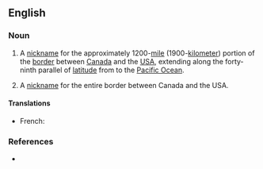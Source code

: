 ==English==
{{wikipedia|49th parallel north}}

===Noun===
{{en-noun|head=[[forty]]-[[ninth]] [[parallel]]|-}}

# {{lb|en|Canada|US}} A [[nickname]] for the approximately 1200-[[mile]] (1900-[[kilometer]]) portion of the [[border]] between [[Canada]] and the [[USA]], extending along the forty-ninth parallel of [[latitude]] from {{w|Lake of the Woods}} to the [[Pacific Ocean]].
# {{lb|en|Canada|US|nonstandard}} A [[nickname]] for the entire border between Canada and the USA.

====Translations====
{{trans-top}}
* French: {{t+|fr|49e parallèle|alt=49<sup>e</sup> parallèle|m}}
{{trans-mid}}
{{trans-bottom}}

===References===
* {{R:OneLook}}